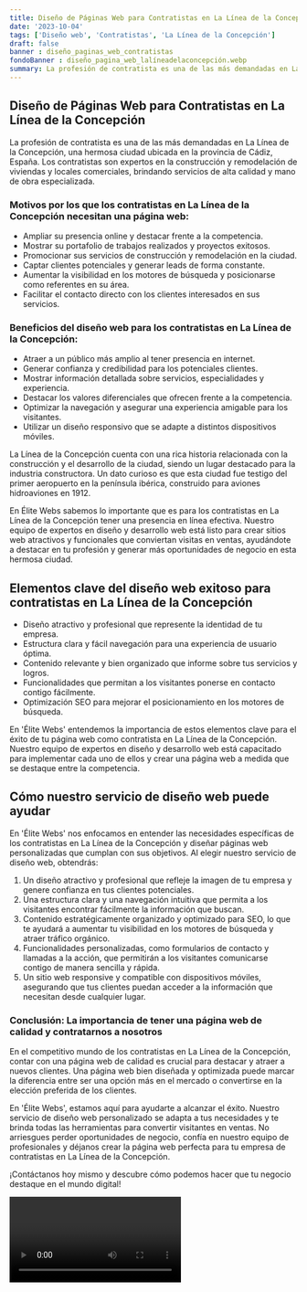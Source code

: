 ```yaml
---
title: Diseño de Páginas Web para Contratistas en La Línea de la Concepción
date: '2023-10-04'
tags: ['Diseño web', 'Contratistas', 'La Línea de la Concepción']
draft: false
banner : diseño_paginas_web_contratistas
fondoBanner : diseño_pagina_web_lalíneadelaconcepción.webp
summary: La profesión de contratista es una de las más demandadas en La Línea de la Concepción, una hermosa ciudad ubicada en la provincia de Cádiz, España. Los contratistas son expertos en la construcción y remodelación de viviendas y locales comerciales, brindando servicios de alta calidad y mano de obra especializada.
---
```


## Diseño de Páginas Web para Contratistas en La Línea de la Concepción

La profesión de contratista es una de las más demandadas en La Línea de la Concepción, una hermosa ciudad ubicada en la provincia de Cádiz, España. Los contratistas son expertos en la construcción y remodelación de viviendas y locales comerciales, brindando servicios de alta calidad y mano de obra especializada.

### Motivos por los que los contratistas en La Línea de la Concepción necesitan una página web:

- Ampliar su presencia online y destacar frente a la competencia.
- Mostrar su portafolio de trabajos realizados y proyectos exitosos.
- Promocionar sus servicios de construcción y remodelación en la ciudad.
- Captar clientes potenciales y generar leads de forma constante.
- Aumentar la visibilidad en los motores de búsqueda y posicionarse como referentes en su área.
- Facilitar el contacto directo con los clientes interesados en sus servicios.

### Beneficios del diseño web para los contratistas en La Línea de la Concepción:

- Atraer a un público más amplio al tener presencia en internet.
- Generar confianza y credibilidad para los potenciales clientes.
- Mostrar información detallada sobre servicios, especialidades y experiencia.
- Destacar los valores diferenciales que ofrecen frente a la competencia.
- Optimizar la navegación y asegurar una experiencia amigable para los visitantes.
- Utilizar un diseño responsivo que se adapte a distintos dispositivos móviles.

La Línea de la Concepción cuenta con una rica historia relacionada con la construcción y el desarrollo de la ciudad, siendo un lugar destacado para la industria constructora. Un dato curioso es que esta ciudad fue testigo del primer aeropuerto en la península ibérica, construido para aviones hidroaviones en 1912.

En Élite Webs sabemos lo importante que es para los contratistas en La Línea de la Concepción tener una presencia en línea efectiva. Nuestro equipo de expertos en diseño y desarrollo web está listo para crear sitios web atractivos y funcionales que conviertan visitas en ventas, ayudándote a destacar en tu profesión y generar más oportunidades de negocio en esta hermosa ciudad.

<GifSeo />

<Cta />

## Elementos clave del diseño web exitoso para contratistas en La Línea de la Concepción

- Diseño atractivo y profesional que represente la identidad de tu empresa.
- Estructura clara y fácil navegación para una experiencia de usuario óptima.
- Contenido relevante y bien organizado que informe sobre tus servicios y logros.
- Funcionalidades que permitan a los visitantes ponerse en contacto contigo fácilmente.
- Optimización SEO para mejorar el posicionamiento en los motores de búsqueda.

En 'Élite Webs' entendemos la importancia de estos elementos clave para el éxito de tu página web como contratista en La Línea de la Concepción. Nuestro equipo de expertos en diseño y desarrollo web está capacitado para implementar cada uno de ellos y crear una página web a medida que se destaque entre la competencia.

## Cómo nuestro servicio de diseño web puede ayudar

En 'Élite Webs' nos enfocamos en entender las necesidades específicas de los contratistas en La Línea de la Concepción y diseñar páginas web personalizadas que cumplan con sus objetivos. Al elegir nuestro servicio de diseño web, obtendrás:

1. Un diseño atractivo y profesional que refleje la imagen de tu empresa y genere confianza en tus clientes potenciales.
2. Una estructura clara y una navegación intuitiva que permita a los visitantes encontrar fácilmente la información que buscan.
3. Contenido estratégicamente organizado y optimizado para SEO, lo que te ayudará a aumentar tu visibilidad en los motores de búsqueda y atraer tráfico orgánico.
4. Funcionalidades personalizadas, como formularios de contacto y llamadas a la acción, que permitirán a los visitantes comunicarse contigo de manera sencilla y rápida.
5. Un sitio web responsive y compatible con dispositivos móviles, asegurando que tus clientes puedan acceder a la información que necesitan desde cualquier lugar.

### Conclusión: La importancia de tener una página web de calidad y contratarnos a nosotros

En el competitivo mundo de los contratistas en La Línea de la Concepción, contar con una página web de calidad es crucial para destacar y atraer a nuevos clientes. Una página web bien diseñada y optimizada puede marcar la diferencia entre ser una opción más en el mercado o convertirse en la elección preferida de los clientes.

En 'Élite Webs', estamos aquí para ayudarte a alcanzar el éxito. Nuestro servicio de diseño web personalizado se adapta a tus necesidades y te brinda todas las herramientas para convertir visitantes en ventas. No arriesgues perder oportunidades de negocio, confía en nuestro equipo de profesionales y déjanos crear la página web perfecta para tu empresa de contratistas en La Línea de la Concepción.

¡Contáctanos hoy mismo y descubre cómo podemos hacer que tu negocio destaque en el mundo digital!

<Video />

<CtaBot job='Contratistas' city='La Línea de la Concepción'/>

<Gmaps query='La Línea de la Concepción+españa+maps' />